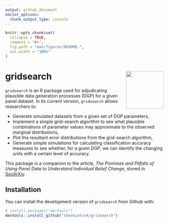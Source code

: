 ```yaml
---
output: github_document
editor_options: 
  chunk_output_type: console
---
```


<!-- README.md is generated from README.Rmd. Please edit that file -->

```r
knitr::opts_chunk$set(
  collapse = TRUE,
  comment = "#>",
  fig.path = "man/figures/README-",
  out.width = "100%"
)
```

# gridsearch <img src="sticker/gridsearch.png" align="right" alt="" width="120" />

<!-- badges: start -->
<!-- badges: end -->

`gridsearch` is an R package used for adjudicating plausible data generation processes (DGP) for a given panel dataset. In its current version, `gridsearch` allows researchers to:

- Generate simulated datasets from a given set of DGP parameters,
- Implement a simple grid-search algorithm to see what plausible combinations of parameter values may approximate to the observed marginal distributions,
- Plot the resultant error distributions from the grid-search algorithm,
- Generate simple simulations for calculating classification accuracy measures to see whether, for a given DGP, we can identify the changing units with a certain level of accuracy.

This package is a companion to the article, *The Promises and Pitfalls of Using Panel Data to Understand Individual Belief Change*, stored in [SocArXiv](https://osf.io/preprints/socarxiv/rhf4q).

## Installation

You can install the development version of `gridsearch` from Github with:

``` r
# install.packages("devtools")
devtools::install_github("tkeskinturk/gridsearch")
```
